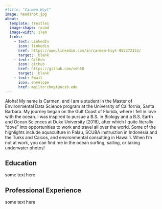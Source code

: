 ```yaml
---
#title: "Carmen Hoyt"
image: headshot.jpg
about: 
  template: trestles
  image-shape: round
  image-width: 17em
  links: 
    - text: LinkedIn
      icon: linkedin
      href: https://www.linkedin.com/in/carmen-hoyt-952272153/
      target: _blank
    - text: GitHub
      icon: github
      href: https://github.com/ceh58
      target: _blank
    - text: Email
      icon: envelope
      href: mailto:choyt@ucsb.edu
---
```


Aloha! My name is Carmen, and I am a student in the Master of Environmental Data Science program at the University of California, Santa Barbara. My journey began on the Gulf Coast of Florida, where I fell in love with the ocean. I was inspired to pursue a B.S. in Biology and a B.S. Earth and Ocean Sciences at Duke University (2018), after which I quite literally “dove” into opportunities to work and travel all over the world. Some of the highlights include aquaculture in Palau, SCUBA instruction in Indonesia and the Turks and Caicos, and environmental consulting in Hawai'i. When I’m not at work, you can find me in the ocean surfing, sailing, or taking underwater photos!

## Education

some text here

## Professional Experience

some text here